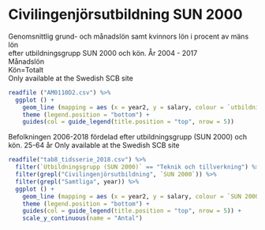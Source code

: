 # Civilingenjörsutbildning SUN 2000

Genomsnittlig grund- och månadslön samt kvinnors lön i procent av mäns lön  
efter utbildningsgrupp SUN 2000 och kön. År 2004 - 2017	  
Månadslön  
Kön=Totalt  
Only available at the Swedish SCB site  
    
```r
readfile ("AM0110D2.csv") %>%   
  ggplot () +  
    geom_line (mapping = aes (x = year2, y = salary, colour = `utbildningsgrupp SUN 2000`)) +  
    theme (legend.position = "bottom") + 	  
	guides(col = guide_legend(title.position = "top", nrow = 5))   
```

Befolkningen 2006-2018 fördelad efter utbildningsgrupp (SUN 2000) och kön. 25-64 år	
Only available at the Swedish SCB site  

```r
readfile("tab8_tidsserie_2018.csv") %>%
  filter(`Utbildningsgrupp (SUN 2000)` == "Teknik och tillverkning") %>%
  filter(grepl("Civilingenjörsutbildning", `SUN 2000`)) %>%
  filter(grepl("Samtliga", year)) %>%
  ggplot () +  
    geom_line (mapping = aes (x = year2, y = salary, colour = `SUN 2000`)) +  
    theme (legend.position = "bottom") + 	  
	guides(col = guide_legend(title.position = "top", nrow = 5)) +
    scale_y_continuous(name = "Antal")    
```